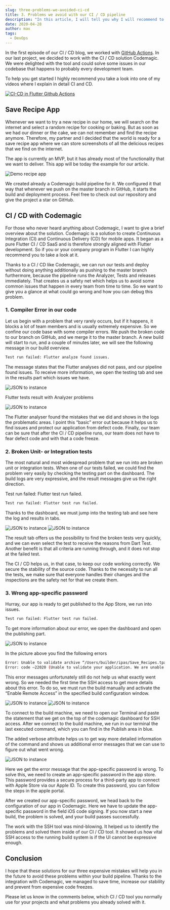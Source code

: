 ```yaml
---
slug: three-problems-we-avoided-ci-cd
title: 3. Problems we avoid with our CI / CD pipeline
description: "In this article, I will tell you why I will recommend to every Junior Developer to do a Chingu Project to get rid of the tutorial and build real projects."
date: 2020-04-28
author: max
tags:
  - DevOps
---
```


In the first episode of our CI / CD blog, we worked with [GitHub Actions](./github-actions). In our last project, we decided to work with the CI / CD solution Codemagic. We were delighted with the tool and could solve some issues in our codebase that happens to probably every development team.

To help you get started I highly recommend you take a look into one of my videos where I explain in detail CI and CD.

[![CI-CD in Flutter Github Actions](https://cards.odycdn.com/aHR0cHM6Ly90aHVtYm5haWxzLmxicnkuY29tL2tSME5fRWN2X2Iw.jpg)](https://odysee.com/ci-cd-in-flutter-github-actions-vs.:3946feba988892589b2a595008b9543c466aec1a?src=embed)

## Save Recipe App
Whenever we want to try a new recipe in our home, we will search on the internet and select a random recipe for cooking or baking. But as soon as we had our dinner or the cake, we can not remember and find the recipe anymore. Therefore, my partner and I decided that the world is ready for a save recipe app where we can store screenshots of all the delicious recipes that we find on the internet.

The app is currently an MVP, but it has already most of the functionality that we want to deliver. This app will be today the example for our article.

<div>
    <img style={{margin: "0 auto"}} src="./recipe.webp" alt="Demo recipe app"/>
</div>

We created already a Codemagic build pipeline for it. We configured it that way that whenever we push on the master branch in GitHub, it starts the build and deployment process. Feel free to check out our repository and give the project a star on GitHub.

## CI / CD with Codemagic
For those who never heard anything about Codemagic, I want to give a brief overview about the solution. Codemagic is a solution to create Continuous Integration (CI) and Continuous Delivery (CD) for mobile apps. It began as a pure Flutter CI / CD SaaS and is therefore strongly aligned with Flutter development. So if you or your company program in Flutter I can highly recommend you to take a look at it.

Thanks to a CI / CD like Codemagic, we can run our tests and deploy without doing anything additionally as pushing to the master branch furthermore, because the pipeline runs the Analyzer, Tests and releases immediately. That creates us a safety net which helps us to avoid some common issues that happen in every team from time to time. So we want to give you a glance at what could go wrong and how you can debug this problem.

### 1. Compiler Error in our code
Let us begin with a problem that very rarely occurs, but if it happens, it blocks a lot of team members and is usually extremely expensive. So we confine our code base with some compiler errors. We push the broken code to our branch on GitHub, and we merge it to the master branch. A new build will start to run, and a couple of minutes later, we will see the following message in our build overview.

```bash
Test run failed: Flutter analyze found issues.
```

The message states that the Flutter analyses did not pass, and our pipeline found issues. To receive more information, we open the testing tab and see in the results part which issues we have.

![JSON to instance](./first.webp)

Flutter tests result with Analyzer problems

![JSON to instance](./second.webp)

The Flutter analyser found the mistakes that we did and shows in the logs the problematic areas. I point this “basic” error out because it helps us to find issues and protect our application from defect code. Finally, our team can be sure that after the CI / CD pipeline runs, our team does not have to fear defect code and with that a code freeze.

### 2. Broken Unit- or Integration tests
The most natural and most widespread problem that we run into are broken unit or integration tests. When one of our tests failed, we could find the problem very easily by checking the testing part on the dashboard. The build logs are very expressive, and the result messages give us the right direction.

Test run failed: Flutter test run failed.

```bash
Test run failed: Flutter test run failed.
```

Thanks to the dashboard, we must jump into the testing tab and see here the log and results in tabs.

![JSON to instance](./third.webp)
![JSON to instance](./fourth.webp)

The result tab offers us the possibility to find the broken tests very quickly, and we can even select the test to receive the reasons from Dart Test. Another benefit is that all criteria are running through, and it does not stop at the failed test.

The CI / CD helps us, in that case, to keep our code working correctly. We secure the stability of the source code. Thanks to the necessity to run all the tests, we make sure that everyone handles their changes and the inspections are the safety net for that we create them.

### 3. Wrong app-specific password
Hurray, our app is ready to get published to the App Store, we run into issues.

```bash
Test run failed: Flutter test run failed.
```

To get more information about our error, we open the dashboard and open the publishing part.

![JSON to instance](./building_ios.webp)

In the picture above you find the following errors

```bash
Error: Unable to validate archive “/Users/builder/ipas/Save_Recipes.tpa
Error: code –22020 (Unable to validate your application. We are unable to create an authentications session.)
```

This error messages unfortunately still do not help us what exactly went wrong. So we needed the first time the SSH access to get more details about this error. To do so, we must run the build manually and activate the “Enable Remote Access” in the specified build configuration window.

![JSON to instance](./1.webp)
![JSON to instance](./2.webp)

To connect to the build machine, we need to open our Terminal and paste the statement that we get on the top of the codemagic dashboard for SSH access. After we connect to the build machine, we run in our terminal the last executed command, which you can find in the Publish area in blue.

The added verbose attribute helps us to get way more detailed information of the command and shows us additional error messages that we can use to figure out what went wrong.

![JSON to instance](./3.webp)

Here we get the error message that the app-specific password is wrong. To solve this, we need to create an app-specific password in the app store. This password provides a secure process for a third-party app to connect with Apple Store via our Apple ID. To create this password, you can follow the steps in the apple portal.

After we created our app-specific password, we head back to the configuration of our app in Codemagic. Here we have to update the app-specific password in the field iOS code signing. If you now start a new build, the problem is solved, and your build passes successfully.

The work with the SSH tool was mind-blowing. It helped us to identify the problems and solved them inside of our CI / CD tool. It showed us how vital SSH access to the running build system is if the UI cannot be expressive enough.

## Conclusion

I hope that these solutions for our three expensive mistakes will help you in the future to avoid these problems within your build pipeline. Thanks to the integration with Codemagic, we managed to save time, increase our stability and prevent from expensive code freezes.

Please let us know in the comments below, which CI / CD tool you normally use for your projects and what problems you already solved with it.


